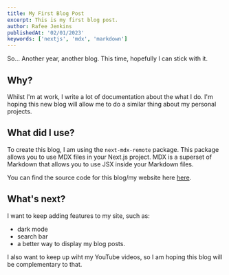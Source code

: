 ```yaml
---
title: My First Blog Post
excerpt: This is my first blog post.
author: Rafee Jenkins
publishedAt: '02/01/2023'
keywords: ['nextjs', 'mdx', 'markdown']
---
```


So... Another year, another blog. This time, hopefully I can stick with it.

## Why?

Whilst I'm at work, I write a lot of documentation about the what I do. I'm hoping this new blog will allow me to do a similar thing about my personal projects.

## What did I use?

To create this blog, I am using the `next-mdx-remote` package. This package allows you to use MDX files in your Next.js project.
MDX is a superset of Markdown that allows you to use JSX inside your Markdown files.

You can find the source code for this blog/my website here [here](https://github.com/rafeeJ/website).

## What's next?

I want to keep adding features to my site, such as:
- dark mode
- search bar
- a better way to display my blog posts.

I also want to keep up wiht my YouTube videos, so I am hoping this blog will be complementary to that.
